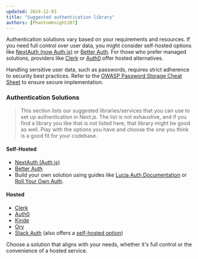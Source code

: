 ```yaml
---
updated: 2024-12-03
title: "Suggested authentication library"
authors: [PhantomKnight287]
---
```


Authentication solutions vary based on your requirements and resources. If you need full control over user data, you might consider self-hosted options like [NextAuth (now Auth.js)](https://authjs.dev) or [Better Auth](https://better-auth.com). For those who prefer managed solutions, providers like [Clerk](https://clerk.com) or [Auth0](https://auth0.com) offer hosted alternatives.

Handling sensitive user data, such as passwords, requires strict adherence to security best practices. Refer to the [OWASP Password Storage Cheat Sheet](https://cheatsheetseries.owasp.org/cheatsheets/Password_Storage_Cheat_Sheet.html) to ensure secure implementation.

### Authentication Solutions

> This section lists our suggested libraries/services that you can use to set up authentication in Next.js. The list is not exhaustive, and if you find a library you like that is not listed here, that library might be good as well. Play with the options you have and choose the one you think is a good fit for your codebase.

#### Self-Hosted

- [NextAuth (Auth.js)](https://authjs.dev)
- [Better Auth](https://better-auth.com)
- Build your own solution using guides like [Lucia Auth Documentation](https://lucia-auth.com/) or [Roll Your Own Auth](https://roll-your-own-auth.vercel.app/).

#### Hosted

- [Clerk](https://clerk.com)
- [Auth0](https://auth0.com)
- [Kinde](https://kinde.com/)
- [Ory](https://ory.sh)
- [Stack Auth](https://stack-auth.com/) (also offers a [self-hosted option](https://docs.stack-auth.com/others/self-host))

Choose a solution that aligns with your needs, whether it's full control or the convenience of a hosted service.

